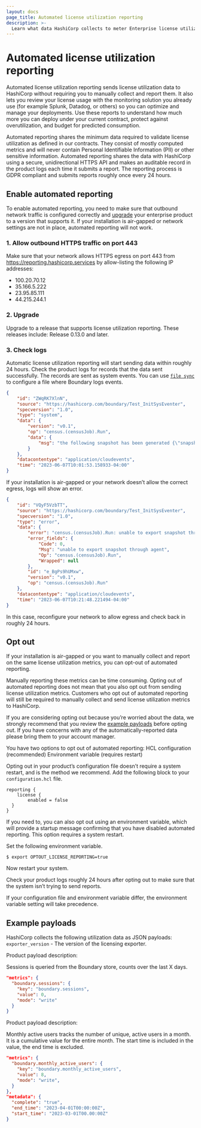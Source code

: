 ```yaml
---
layout: docs
page_title: Automated license utilization reporting
description: >-
  Learn what data HashiCorp collects to meter Enterprise license utilization. Enable or disable reporting. Review sample payloads and logs.
---
```


# Automated license utilization reporting

Automated license utilization reporting sends license utilization data to HashiCorp without requiring you to manually collect and report them. It also lets you review your license usage with the monitoring solution you already use (for example Splunk, Datadog, or others) so you can optimize and manage your deployments. Use these reports to understand how much more you can deploy under your current contract, protect against overutilization, and budget for predicted consumption.

Automated reporting shares the minimum data required to validate license utilization as defined in our contracts. They consist of mostly computed metrics and will never contain Personal Identifiable Information (PII) or other sensitive information. Automated reporting shares the data with HashiCorp using a secure, unidirectional HTTPS API and makes an auditable record in the product logs each time it submits a report. The reporting process is GDPR compliant and submits reports roughly once every 24 hours.

## Enable automated reporting

To enable automated reporting, you need to make sure that outbound network traffic is configured correctly and [upgrade](#2-upgrade) your enterprise product to a version that supports it. If your installation is air-gapped or network settings are not in place, automated reporting will not work.

### 1. Allow outbound HTTPS traffic on port 443

Make sure that your network allows HTTPS egress on port 443 from https://reporting.hashicorp.services by allow-listing the following IP addresses:

- 100.20.70.12
- 35.166.5.222
- 23.95.85.111
- 44.215.244.1

### 2. Upgrade

Upgrade to a release that supports license utilization reporting. These releases include: Release 0.13.0 and later.

### 3. Check logs

Automatic license utilization reporting will start sending data within roughly 24 hours. Check the product logs for records that the data sent successfully.
The records are sent as system events.
You can use [`file sync`](/boundary/docs/configuration/events/file) to configure a file where Boundary logs events.

```json
{
    "id": "ZWqRK7XlnN",
    "source": "https://hashicorp.com/boundary/Test_InitSysEventer",
    "specversion": "1.0",
    "type": "system",
    "data": {
        "version": "v0.1",
        "op": "census.(censusJob).Run",
        "data": {
            "msg": "the following snapshot has been generated {\"snapshot_version\":1,\"id\":{\"ULID\":\"0001J50MM0QGR5KN21FVGYJVP9\",\"Timestamp\":\"2023-05-02T00:00:00Z\"},\"schema_version\":\"1.0.0\",\"service\":\"boundary\",\"process_id\":\"01H2B2KY823KYPVAVC02V65TZV\",\"metrics\":{\"boundary.sessions\":{\"key\":\"boundary.sessions\",\"value\":2,\"kind\":\"counter\",\"mode\":\"write\",\"description\":\"Number of pending sessions from previous day\"}}}"
        }
    },
    "datacontentype": "application/cloudevents",
    "time": "2023-06-07T10:01:53.158933-04:00"
}
```

If your installation is air-gapped or your network doesn’t allow the correct egress, logs will show an error.

```json
{
    "id": "VQyF5VzbTT",
    "source": "https://hashicorp.com/boundary/Test_InitSysEventer",
    "specversion": "1.0",
    "type": "error",
    "data": {
        "error": "census.(censusJob).Run: unable to export snapshot through agent: unknown: error #0",
        "error_fields": {
            "Code": 0,
            "Msg": "unable to export snapshot through agent",
            "Op": "census.(censusJob).Run",
            "Wrapped": null
        },
        "id": "e_BgPs9hUMxw",
        "version": "v0.1",
        "op": "census.(censusJob).Run"
    },
    "datacontentype": "application/cloudevents",
    "time": "2023-06-07T10:21:48.221494-04:00"
}
```

In this case, reconfigure your network to allow egress and check back in roughly 24 hours.

## Opt out

If your installation is air-gapped or you want to manually collect and report on the same license utilization metrics, you can opt-out of automated reporting.

Manually reporting these metrics can be time consuming. Opting out of automated reporting does not mean that you also opt out from sending license utilization metrics. Customers who opt out of automated reporting will still be required to manually collect and send license utilization metrics to HashiCorp.

If you are considering opting out because you’re worried about the data, we strongly recommend that you review the [example payloads](#example-payloads) before opting out. If you have concerns with any of the automatically-reported data please bring them to your account manager.

You have two options to opt out of automated reporting:
HCL configuration (recommended)
Environment variable (requires restart)

Opting out in your product’s configuration file doesn’t require a system restart, and is the method we recommend. Add the following block to your `configuration.hcl` file.

```hcl
reporting {
	license {
		enabled = false
  }
}
```

If you need to, you can also opt out using an environment variable, which will provide a startup message confirming that you have disabled automated reporting. This option requires a system restart.

Set the following environment variable.

```
$ export OPTOUT_LICENSE_REPORTING=true
```

Now restart your system.

Check your product logs roughly 24 hours after opting out to make sure that the system isn’t trying to send reports.

If your configuration file and environment variable differ, the environment variable setting will take precedence.

## Example payloads

HashiCorp collects the following utilization data as JSON payloads:
`exporter_version` - The version of the licensing exporter.

Product payload description:

Sessions is queried from the Boundary store, counts over the last X days.

```json
"metrics": {
  "boundary.sessions": {
    "key": "boundary.sessions",
    "value": 0,
    "mode": "write"
  }
}
```
Product payload description:

Monthly active users tracks the number of unique, active users in a month.
It is a cumulative value for the entire month.
The start time is included in the value, the end time is excluded.

```json
"metrics": {
  "boundary.monthly_active_users": {
    "key": "boundary.monthly_active_users",
    "value": 8,
    "mode": "write",
  }
},
"metadata": {
  "complete": "true",
  "end_time": "2023-04-01T00:00:00Z",
  "start_time": "2023-03-01T00.00:00Z"
}
```